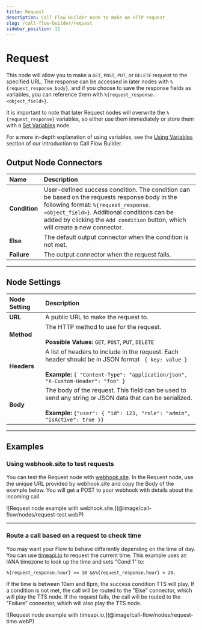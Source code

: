 ---
title: Request
description: Call Flow Builder node to make an HTTP request
slug: /call-flow-builder/request
sidebar_position: 11
---

# Request

This node will allow you to make a `GET`, `POST`, `PUT`, or `DELETE` request to the specified URL.
The response can be accessed in later nodes with `%{request_response_body}`, and if you choose to save the response fields
as variables, you can reference them with `%{request_response.<object_field>}`.

It is important to note that later Request nodes will overwrite the `%{request_response}` variables,
so either use them immediately or store them with a [Set Variables](../set_variables/index.mdx) node.

For a more in-depth explanation of using variables, see the
[Using Variables](/call-flow-builder#variables)
section of our introduction to Call Flow Builder.


## **Output Node Connectors**

| Name          | Description                                                                                                                                                                                                                                                           |
|:--------------|:----------------------------------------------------------------------------------------------------------------------------------------------------------------------------------------------------------------------------------------------------------------------|
| **Condition** | User-defined success condition. The condition can be based on the requests response body in the following format: `%{request_response.<object_field>}`. Additional conditions can be added by clicking the `Add condition` button, which will create a new connector. |
| **Else**      | The default output connector when the condition is not met.                                                                                                                                                                                                           |
| **Failure**   | The output connector when the request fails.                                                                                                                                                                                                                          |

---

## Node Settings

| Node Setting | Description                                                                                                                                                                                    |
|:-------------|:-----------------------------------------------------------------------------------------------------------------------------------------------------------------------------------------------|
| **URL**      | A public URL to make the request to.                                                                                                                                                           |
| **Method**   | The HTTP method to use for the request.<br /><br />**Possible Values:** `GET`, `POST`, `PUT`, `DELETE`                                                                                         |
| **Headers**  | A list of headers to include in the request. Each header should be in JSON format ` { key: value }`<br /><br />**Example:** `{ "Content-Type": "application/json", "X-Custom-Header": "foo" }` |
| **Body**     | The body of the request. This field can be used to send any string or JSON data that can be serialized.<br /><br />**Example:** `{"user": { "id": 123, "role": "admin", "isActive": true }}`   |

---

## **Examples**

### Using webhook.site to test requests

You can test the Request node with [webhook.site](https://webhook.site/#!/). 
In the Request node, use the unique URL provided by webhook.site and copy the Body of the example below. You will get a POST to your webhook with details about the incoming call.

<Frame caption="Request node example with webhook.site" ogImage>
![Request node example with webhook.site.](@image/call-flow/nodes/request-test.webP)
</Frame>

---

### Route a call based on a request to check time

You may want your Flow to behave differently depending on the time of day. You can use [timeapi.io](https://timeapi.io) to request the current time. This example uses an IANA timezone to look up the time and sets "Cond 1" to:

`%{request_response.hour} >= 10 &&%{request_response.hour} < 20.`

If the time is between 10am and 8pm, the success condition TTS will play. If a condition is not met, the call will be routed to the "Else" connector, which
will play the TTS node. If the request fails, the call will be routed to the "Failure" connector, which will also play the TTS node.

<Frame caption="Request node example with timeapi.io">
![Request node example with timeapi.io.](@image/call-flow/nodes/request-time.webP)
</Frame>



